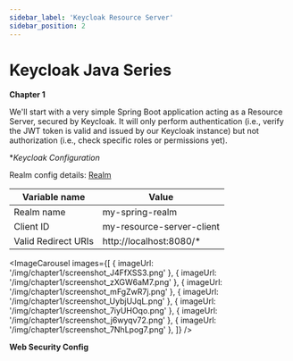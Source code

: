 ```yaml
---
sidebar_label: 'Keycloak Resource Server'
sidebar_position: 2
---
```



# Keycloak Java Series

**Chapter 1**

We'll start with a very simple Spring Boot application acting as a <Highlight color="#e91e63">Resource Server</Highlight>, secured by Keycloak. It will only perform authentication (i.e., verify the JWT token is valid and issued by our Keycloak instance) but not authorization (i.e., check specific roles or permissions yet).


**Keycloak Configuration*

Realm config details: [Realm](Realm.html)

| Variable name    | Value |
| -------- | ------- |
| Realm name  | my-spring-realm   |
| Client ID  | my-resource-server-client   |
| Valid Redirect URIs | http://localhost:8080/* |

<ImageCarousel
  images={[
    { imageUrl: '/img/chapter1/screenshot_J4FfXSS3.png' },
    { imageUrl: '/img/chapter1/screenshot_zXGW6aM7.png' },
    { imageUrl: '/img/chapter1/screenshot_mFgZwR7j.png' },
    { imageUrl: '/img/chapter1/screenshot_UybjUJqL.png' },
    { imageUrl: '/img/chapter1/screenshot_7iyUHOqo.png' },
    { imageUrl: '/img/chapter1/screenshot_j6wyqv72.png' },
    { imageUrl: '/img/chapter1/screenshot_7NhLpog7.png' },
  ]} />



**Web Security Config**


[//]: # (<ShikiCodeBlock language="java" theme="catppuccin-frappe")

[//]: # (                source="https://raw.githubusercontent.com/stokilo/keycloack-docs/refs/heads/main/chapters/chapter1-resource-server/src/main/java/org/sstec/resourceserver/SecurityConfig.java" />)

[//]: # ()
[//]: # ()
[//]: # ()
